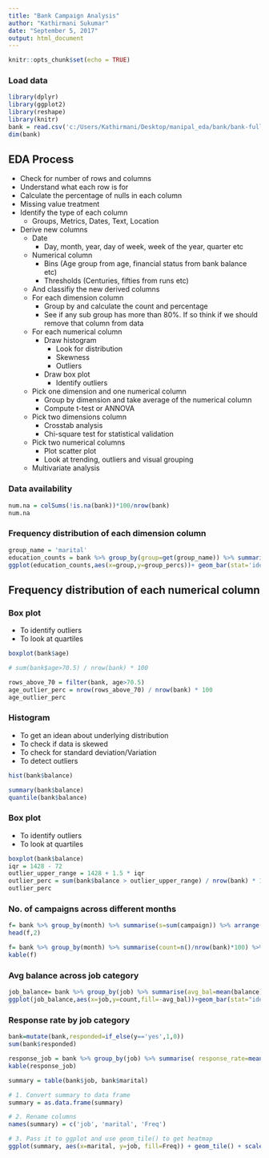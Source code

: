---
title: "Bank Campaign Analysis"
author: "Kathirmani Sukumar"
date: "September 5, 2017"
output: html_document
---

```{r setup, include=FALSE, message=FALSE, warning=FALSE}
knitr::opts_chunk$set(echo = TRUE)
```

### Load data
```{r, message=FALSE, warning=FALSE}
library(dplyr)
library(ggplot2)
library(reshape)
library(knitr)
bank = read.csv('c:/Users/Kathirmani/Desktop/manipal_eda/bank/bank-full.csv', sep = ';')
dim(bank)

```

## EDA Process
- Check for number of rows and columns
- Understand what each row is for
- Calculate the percentage of nulls in each column
- Missing value treatment
- Identify the type of each column
  - Groups, Metrics, Dates, Text, Location
- Derive new columns
  - Date
    - Day, month, year, day of week, week of the year, quarter etc
  - Numerical column
    - Bins (Age group from age, financial status from bank balance etc)
    - Thresholds (Centuries, fifties from runs etc)
  - And classifiy the new derived columns 
  - For each dimension column
    - Group by and calculate the count and percentage
    - See if any sub group has more than 80%. If so think if we should remove that column from data
  - For each numerical column
    - Draw histogram
      - Look for distribution
      - Skewness
      - Outliers
    - Draw box plot
      - Identify outliers
  - Pick one dimension and one numerical column
    - Group by dimension and take average of the numerical column
    - Compute t-test or ANNOVA
  - Pick two dimensions column
    - Crosstab analysis
    - Chi-square test for statistical validation
  - Pick two numerical columns
    - Plot scatter plot
    - Look at trending, outliers and visual grouping
  - Multivariate analysis

### Data availability
```{r, message=FALSE, warning=FALSE}
num.na = colSums(!is.na(bank))*100/nrow(bank)
num.na
```

### Frequency distribution of each dimension column
```{r, message=FALSE, warning=FALSE}
group_name = 'marital'
education_counts = bank %>% group_by(group=get(group_name)) %>% summarise(group_percs=n()*100/nrow(bank))
ggplot(education_counts,aes(x=group,y=group_percs))+ geom_bar(stat='identity') + coord_flip()
```

## Frequency distribution of each numerical column
### Box plot
- To identify outliers
- To look at quartiles
```{r, message=FALSE, warning=FALSE}
boxplot(bank$age)
```

```{r, message=FALSE, warning=FALSE}
# sum(bank$age>70.5) / nrow(bank) * 100

rows_above_70 = filter(bank, age>70.5)
age_outlier_perc = nrow(rows_above_70) / nrow(bank) * 100
age_outlier_perc
```

### Histogram
- To get an idean about underlying distribution
- To check if data is skewed
- To check for standard deviation/Variation
- To detect outliers

```{r, message=FALSE, warning=FALSE}
hist(bank$balance)
```
```{r, message=FALSE, warning=FALSE}
summary(bank$balance)
quantile(bank$balance)
```
### Box plot
- To identify outliers
- To look at quartiles
```{r, message=FALSE, warning=FALSE}
boxplot(bank$balance)
iqr = 1428 - 72
outlier_upper_range = 1428 + 1.5 * iqr
outlier_perc = sum(bank$balance > outlier_upper_range) / nrow(bank) * 100
outlier_perc
```

### No. of campaigns across different months
```{r, message=FALSE, warning=FALSE}
f= bank %>% group_by(month) %>% summarise(s=sum(campaign)) %>% arrange(-s)
head(f,2)

f= bank %>% group_by(month) %>% summarise(count=n()/nrow(bank)*100) %>% arrange(-count)
kable(f)
```
### Avg balance across job category
```{r, message=FALSE, warning=FALSE}
job_balance= bank %>% group_by(job) %>% summarise(avg_bal=mean(balance), count=n()) %>% arrange(-count)
ggplot(job_balance,aes(x=job,y=count,fill=-avg_bal))+geom_bar(stat="identity") + coord_flip()
```


### Response rate by job category
```{r, message=FALSE, warning=FALSE}
bank=mutate(bank,responded=if_else(y=='yes',1,0))
sum(bank$responded)

response_job = bank %>% group_by(job) %>% summarise( response_rate=mean(responded)*100) %>% arrange(-response_rate)
kable(response_job)
```

```{r, message=FALSE, warning=FALSE}
summary = table(bank$job, bank$marital)

# 1. Convert summary to data frame
summary = as.data.frame(summary)

# 2. Rename columns
names(summary) = c('job', 'marital', 'Freq')

# 3. Pass it to ggplot and use geom_tile() to get heatmap
ggplot(summary, aes(x=marital, y=job, fill=Freq)) + geom_tile() + scale_fill_gradient(low="white", high="red")

```

